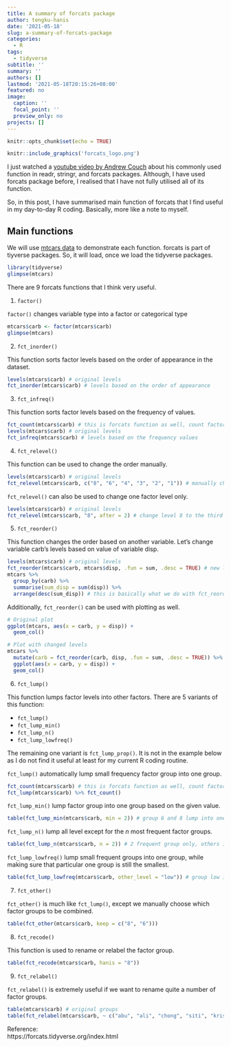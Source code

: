 ```yaml
---
title: A summary of forcats package
author: tengku-hanis
date: '2021-05-18'
slug: a-summary-of-forcats-package
categories:
  - R
tags:
  - tidyverse
subtitle: ''
summary: ''
authors: []
lastmod: '2021-05-18T20:15:26+08:00'
featured: no
image:
  caption: ''
  focal_point: ''
  preview_only: no
projects: []
---
```

```r
knitr::opts_chunk$set(echo = TRUE)
```

```r
knitr::include_graphics('forcats_logo.png')
```

I just watched a [youtube video by Andrew Couch](https://youtu.be/qWYgNjnHNWI) about his commonly used function in readr, stringr, and forcats packages. Although, I have used forcats package before, I realised that I have not fully utilised all of its function.

So, in this post, I have summarised main function of forcats that I find useful in my day-to-day R coding. Basically, more like a note to myself.

## Main functions

We will use [mtcars data](https://www.rdocumentation.org/packages/datasets/versions/3.6.2/topics/mtcars) to demonstrate each function. forcats is part of tiyverse packages. So, it will load, once we load the tidyverse packages.

```r
library(tidyverse)
glimpse(mtcars)
```

There are 9 forcats functions that I think very useful.

1.  `factor()`

`factor()` changes variable type into a factor or categorical type

```r
mtcars$carb <- factor(mtcars$carb)
glimpse(mtcars)
```

2.  `fct_inorder()`

This function sorts factor levels based on the order of appearance in the dataset.

```r
levels(mtcars$carb) # original levels
fct_inorder(mtcars$carb) # levels based on the order of appearance
```

3.  `fct_infreq()`

This function sorts factor levels based on the frequency of values.

```r
fct_count(mtcars$carb) # this is forcats function as well, count factor level
levels(mtcars$carb) # original levels
fct_infreq(mtcars$carb) # levels based on the frequency values
```

4.  `fct_relevel()`

This function can be used to change the order manually.

```r
levels(mtcars$carb) # original levels
fct_relevel(mtcars$carb, c("8", "6", "4", "3", "2", "1")) # manually changed new levels
```

`fct_relevel()` can also be used to change one factor level only.

```r
levels(mtcars$carb) # original levels
fct_relevel(mtcars$carb, "8", after = 2) # change level 8 to the third place
```

5.  `fct_reorder()`

This function changes the order based on another variable. Let's change variable carb's levels based on value of variable disp.

```r
levels(mtcars$carb) # original levels
fct_reorder(mtcars$carb, mtcars$disp, .fun = sum, .desc = TRUE) # new level based on disp value
mtcars %>% 
  group_by(carb) %>% 
  summarise(sum_disp = sum(disp)) %>% 
  arrange(desc(sum_disp)) # this is basically what we do with fct_reorder() above
```

Additionally, `fct_reorder()` can be used with plotting as well.

```r
# Original plot
ggplot(mtcars, aes(x = carb, y = disp)) +
  geom_col()
```

```r
# Plot with changed levels
mtcars %>% 
  mutate(carb = fct_reorder(carb, disp, .fun = sum, .desc = TRUE)) %>% 
  ggplot(aes(x = carb, y = disp)) +
  geom_col()
```

6.  `fct_lump()`

This function lumps factor levels into other factors. There are 5 variants of this function:

- `fct_lump()`
- `fct_lump_min()`
- `fct_lump_n()`
- `fct_lump_lowfreq()`

The remaining one variant is `fct_lump_prop()`. It is not in the example below as I do not find it useful at least for my current R coding routine.

`fct_lump()` automatically lump small frequency factor group into one group.

```r
fct_count(mtcars$carb) # this is forcats function as well, count factor level
fct_lump(mtcars$carb) %>% fct_count() 
```

`fct_lump_min()` lump factor group into one group based on the given value.

```r
table(fct_lump_min(mtcars$carb, min = 2)) # group 6 and 8 lump into one group
```

`fct_lump_n()` lump all level except for the *n* most frequent factor groups.

```r
table(fct_lump_n(mtcars$carb, n = 2)) # 2 frequent group only, others in one group
```

`fct_lump_lowfreq()` lump small frequent groups into one group, while making sure that particular one group is still the smallest.

```r
table(fct_lump_lowfreq(mtcars$carb, other_level = "low")) # group low is still the smallest
```

7.  `fct_other()`

`fct_other()` is much like `fct_lump()`, except we manually choose which factor groups to be combined.

```r
table(fct_other(mtcars$carb, keep = c("8", "6"))) 
```

8.  `fct_recode()`

This function is used to rename or relabel the factor group.

```r
table(fct_recode(mtcars$carb, hanis = "8")) 
```

9.  `fct_relabel()`

`fct_relabel()` is extremely useful if we want to rename quite a number of factor groups.

```r
table(mtcars$carb) # original groups
table(fct_relabel(mtcars$carb, ~ c("abu", "ali", "chong", "siti", "krish", "lee"))) # new named groups

```
 

Reference:  
https://forcats.tidyverse.org/index.html